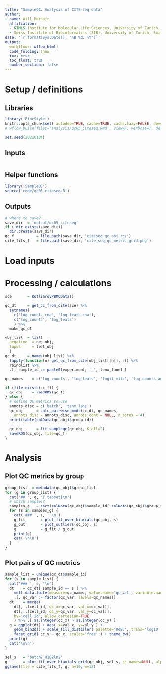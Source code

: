 ```yaml
---
title: "SampleQC: Analysis of CITE-seq data"
author:
- name: Will Macnair
  affiliation: 
  - &IMLS Institute for Molecular Life Sciences, University of Zurich, Switzerland
  - Swiss Institute of Bioinformatics (SIB), University of Zurich, Switzerland
date: '`r format(Sys.Date(), "%B %d, %Y")`'
output:
  workflowr::wflow_html:
  code_folding: show
  toc: true
  toc_float: true
  number_sections: false
---
```


# Setup / definitions

## Libraries

```r
library('BiocStyle')
knitr::opts_chunk$set( autodep=TRUE, cache=TRUE, cache.lazy=FALSE, dev='png' )
# wflow_build(files='analysis/qc05_citeseq.Rmd', view=F, verbose=T, delete_cache=F)
```

```r
set.seed(20210104)
```

## Inputs

```r
```

## Helper functions

```r
library('SampleQC')
source('code/qc05_citeseq.R')
```

## Outputs

```r
# where to save?
save_dir  = 'output/qc05_citeseq'
if (!dir.exists(save_dir))
  dir.create(save_dir)
qc_f          = file.path(save_dir, 'citeseq_qc_obj.rds')
cite_fits_f   = file.path(save_dir, 'cite_seq_qc_metric_grid.png')
```

# Load inputs

# Processing / calculations

```r
sce       = KotliarovPBMCData()
```

```r
qc_dt     = get_qc_from_cite(sce) %>%
  setnames(
    c('log_counts_rna', 'log_feats_rna'),
    c('log_counts', 'log_feats')
    ) %>%
  make_qc_dt
```

```r
obj_list  = list(
  negative  = neg_obj,
  lupus     = test_obj
  )
qc_dt     = names(obj_list) %>%
  lapply(function(n) get_qc_from_cite(obj_list[[n]], n)) %>%
  rbindlist %>%
  .[, sample_id := paste0(experiment, '_', tenx_lane) ]
```

```r
qc_names    = c('log_counts', 'log_feats', 'logit_mito', 'log_counts_adt', 'log_feats_adt')

if (file.exists(qc_f)) {
  qc_obj    = readRDS(qc_f)
} else {
  # define QC metrics to use
  annots_disc = c('batch', 'tenx_lane')
  qc_obj      = calc_pairwise_mmds(qc_dt, qc_names, 
    annots_disc = annots_disc, annots_cont = NULL, n_cores = 4)
  print(table(colData(qc_obj)$group_id))

  qc_obj      = fit_sampleqc(qc_obj, K_all=2)
  saveRDS(qc_obj, file=qc_f)  
}
```

# Analysis

## Plot QC metrics by group{.tabset}

```r
group_list  = metadata(qc_obj)$group_list
for (g in group_list) {
  cat('## ', g, '{.tabset}\n')
  # which samples?
  samples_g   = sort(colData(qc_obj)$sample_id[ colData(qc_obj)$group_id == g ])
  for (s in samples_g) {
    cat('### ', s, ' \n')
    g_fit       = plot_fit_over_biaxials(qc_obj, s)
    g_out       = plot_outliers(qc_obj, s)
    g           = g_fit / g_out
    print(g)
    cat('\n\n')
  }
}
```

## Plot pairs of QC metrics{.tabset}

```r
sample_list = unique(qc_dt$sample_id)
for (s in sample_list) {
  cat('### ', s, '\n')
  dt    = qc_dt[ sample_id == s ] %>% 
    melt.data.table(measure=qc_names, value.name='qc_val', variable.name='qc_var') %>%
    .[, qc_var := factor(qc_var, levels=qc_names)]
  dt    = merge(
    dt[, .(cell_id, qc_x=qc_var, val_x=qc_val)],
    dt[, .(cell_id, qc_y=qc_var, val_y=qc_val)],
    by='cell_id', allow.cartesian=TRUE
    ) %>% .[ as.integer(qc_x) > as.integer(qc_y) ]
  g = ggplot(dt) + aes( x=val_x, y=val_y ) +
    geom_bin2d() + scale_fill_distiller( palette='RdBu', trans='log10' ) +
    facet_grid( qc_y ~ qc_x, scales='free' ) + theme_bw()
  print(g)
  cat('\n\n')
}
```

```r
sel_s   = 'batch2_H1B2ln2'
g       = plot_fit_over_biaxials_grid(qc_obj, sel_s, qc_names=NULL, alpha_cut=0.01)
ggsave(file = cite_fits_f, g, h=10, w=12)
```

